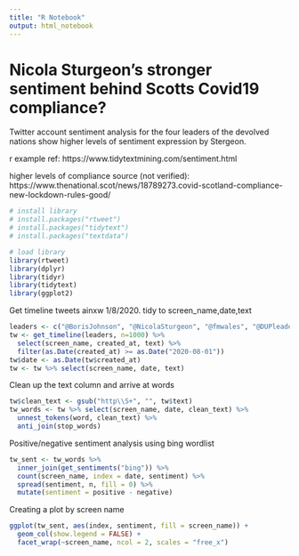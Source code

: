 ```yaml
---
title: "R Notebook"
output: html_notebook
---
```


# Nicola Sturgeon's stronger sentiment behind Scotts Covid19 compliance?

Twitter account sentiment analysis for the four leaders of the devolved
nations show higher levels of sentiment expression by Stergeon.

r example ref:
https://www.tidytextmining.com/sentiment.html

higher levels of compliance source (not verified):
https://www.thenational.scot/news/18789273.covid-scotland-compliance-new-lockdown-rules-good/


```r
# install library
# install.packages("rtweet")
# install.packages("tidytext")
# install.packages("textdata")

# load library
library(rtweet)
library(dplyr)
library(tidyr)
library(tidytext)
library(ggplot2)
```

Get timeline tweets ainxw 1/8/2020. tidy to screen_name,date,text

```r
leaders <- c("@BorisJohnson", "@NicolaSturgeon", "@fmwales", "@DUPleader")
tw <- get_timeline(leaders, n=1000) %>%
  select(screen_name, created_at, text) %>%
  filter(as.Date(created_at) >= as.Date("2020-08-01"))
tw$date <- as.Date(tw$created_at)
tw <- tw %>% select(screen_name, date, text)
```

Clean up the text column and arrive at words

```r
tw$clean_text <- gsub("http\\S+", "", tw$text) 
tw_words <- tw %>% select(screen_name, date, clean_text) %>% 
  unnest_tokens(word, clean_text) %>% 
  anti_join(stop_words)
```
Positive/negative sentiment analysis using bing wordlist

```r
tw_sent <- tw_words %>% 
  inner_join(get_sentiments("bing")) %>%
  count(screen_name, index = date, sentiment) %>%
  spread(sentiment, n, fill = 0) %>%
  mutate(sentiment = positive - negative)
```
Creating a plot by screen name

```r
ggplot(tw_sent, aes(index, sentiment, fill = screen_name)) +
  geom_col(show.legend = FALSE) +
  facet_wrap(~screen_name, ncol = 2, scales = "free_x")
```







